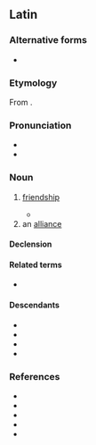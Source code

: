 ==Latin==

===Alternative forms===
* {{alter|la|amīcicia||medieval}}

===Etymology===
From {{af|la|amīcus|-itia|t1=friendly}}.

===Pronunciation===
* {{la-IPA|amīcitia|eccl=1}}
* {{audio|la|la-cls-amicitia.ogg|Audio (Classical)}}

===Noun===
{{la-noun|amīcitia<1>}}

# [[friendship]]
#: {{syn|la|familiāritās}}
#: {{uxi|la|'''Amicitiam''' {{l|la|alicui}} {{l|la|renuntio}}|t=to [[abandon]] one's '''friendship'''}}
#* {{Q|la|Julius Caesar|Bello Gallico|1|44|quote='''Amicitiam''' populi Romani sibi ornamento et praesidio, non detrimento esse oportere, atque se hac spe petisse.|trans=That the friendship of the Roman people ought to prove to him an ornament and a safeguard, not a detriment; and that he sought it with that expectation.}}
# an [[alliance]]
#: {{syn|la|societās|cōnsociātiō}}

====Declension====
{{la-ndecl|amīcitia<1>}}

====Related terms====
* {{l|la|amō}}

====Descendants====
* {{desc|it|amicizia|bor=1}}
* {{desc|pt|amicícia|bor=1}}
* {{desc|ro|amiciție|bor=1}}
* {{desc|es|amicicia|bor=1}}

===References===
* {{R:L&S}}
* {{R:Elementary Lewis}}
* {{R:du Cange}}
* {{R:Gaffiot}}
* {{R:M&A}}